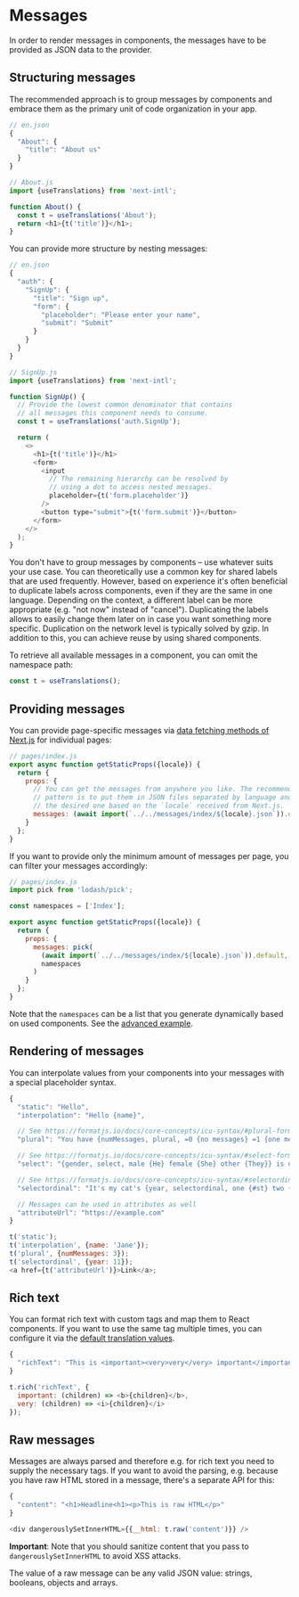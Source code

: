 # Messages

In order to render messages in components, the messages have to be provided as JSON data to the provider.

## Structuring messages

The recommended approach is to group messages by components and embrace them as the primary unit of code organization in your app.

```js
// en.json
{
  "About": {
    "title": "About us"
  }
}
```

```js
// About.js
import {useTranslations} from 'next-intl';

function About() {
  const t = useTranslations('About');
  return <h1>{t('title')}</h1>;
}
```

You can provide more structure by nesting messages:

```js
// en.json
{
  "auth": {
    "SignUp": {
      "title": "Sign up",
      "form": {
        "placeholder": "Please enter your name",
        "submit": "Submit"
      }
    }
  }
}
```

```js
// SignUp.js
import {useTranslations} from 'next-intl';

function SignUp() {
  // Provide the lowest common denominator that contains
  // all messages this component needs to consume.
  const t = useTranslations('auth.SignUp');

  return (
    <>
      <h1>{t('title')}</h1>
      <form>
        <input
          // The remaining hierarchy can be resolved by
          // using a dot to access nested messages.
          placeholder={t('form.placeholder')}
        />
        <button type="submit">{t('form.submit')}</button>
      </form>
    </>
  );
}
```

You don't have to group messages by components – use whatever suits your use case. You can theoretically use a common key for shared labels that are used frequently. However, based on experience it's often beneficial to duplicate labels across components, even if they are the same in one language. Depending on the context, a different label can be more appropriate (e.g. "not now" instead of "cancel"). Duplicating the labels allows to easily change them later on in case you want something more specific. Duplication on the network level is typically solved by gzip. In addition to this, you can achieve reuse by using shared components.

To retrieve all available messages in a component, you can omit the namespace path:

```js
const t = useTranslations();
```

## Providing messages

You can provide page-specific messages via [data fetching methods of Next.js](https://nextjs.org/docs/basic-features/data-fetching) for individual pages:

```js
// pages/index.js
export async function getStaticProps({locale}) {
  return {
    props: {
      // You can get the messages from anywhere you like. The recommended
      // pattern is to put them in JSON files separated by language and read
      // the desired one based on the `locale` received from Next.js.
      messages: (await import(`../../messages/index/${locale}.json`)).default
    }
  };
}
```

If you want to provide only the minimum amount of messages per page, you can filter your messages accordingly:

```js
// pages/index.js
import pick from 'lodash/pick';

const namespaces = ['Index'];

export async function getStaticProps({locale}) {
  return {
    props: {
      messages: pick(
        (await import(`../../messages/index/${locale}.json`)).default,
        namespaces
      )
    }
  };
}
```

Note that the `namespaces` can be a list that you generate dynamically based on used components. See the [advanced example](https://github.com/amannn/next-intl/tree/main/packages/example-advanced/src/pages/index.tsx).

## Rendering of messages

You can interpolate values from your components into your messages with a special placeholder syntax.

```js
{
  "static": "Hello",
  "interpolation": "Hello {name}",

  // See https://formatjs.io/docs/core-concepts/icu-syntax/#plural-format
  "plural": "You have {numMessages, plural, =0 {no messages} =1 {one message} other {# messages}}.",

  // See https://formatjs.io/docs/core-concepts/icu-syntax/#select-format
  "select": "{gender, select, male {He} female {She} other {They}} is online.",

  // See https://formatjs.io/docs/core-concepts/icu-syntax/#selectordinal-format
  "selectordinal": "It's my cat's {year, selectordinal, one {#st} two {#nd} few {#rd} other {#th}} birthday!",

  // Messages can be used in attributes as well
  "attributeUrl": "https://example.com"
}
```

```js
t('static');
t('interpolation', {name: 'Jane'});
t('plural', {numMessages: 3});
t('selectordinal', {year: 11});
<a href={t('attributeUrl')}>Link</a>;
```

## Rich text

You can format rich text with custom tags and map them to React components.
If you want to use the same tag multiple times, you can configure it via the [default translation values](/docs/usage/configuration#default-translation-values).

```js
{
  "richText": "This is <important><very>very</very> important</important>"
}
```

```js
t.rich('richText', {
  important: (children) => <b>{children}</b>,
  very: (children) => <i>{children}</i>
});
```

## Raw messages

Messages are always parsed and therefore e.g. for rich text you need to supply the necessary tags. If you want to avoid the parsing, e.g. because you have raw HTML stored in a message, there's a separate API for this:

```js
{
  "content": "<h1>Headline<h1><p>This is raw HTML</p>"
}
```

```js
<div dangerouslySetInnerHTML={{__html: t.raw('content')}} />
```

**Important**: Note that you should sanitize content that you pass to `dangerouslySetInnerHTML` to avoid XSS attacks.

The value of a raw message can be any valid JSON value: strings, booleans, objects and arrays.
